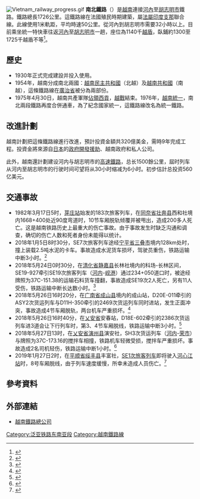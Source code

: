 {{Infobox rail system-route
<!--标题部分-->
| name                   = 南北鐵路
| other_name             = 
| native_name            = {{lang|vi|Đường sắt Bắc Nam}}
| name_background        = 
| box_width              = 
<!--色彩部分-->
| color                  =
| color2                 =
| color3                 =
| color4                 =
| color5                 =
<!--标志部分-->
| logo                   =
| logo_width             =
| logo_alt               =
| logo2                  =
| logo_width2            =
| logo_alt2              =
| logo_note              =
<!--图片部分-->
| image                  = FileRTW2009-HoiAn to Hanoi2.jpg
| image_width            = 300px
| image_alt              = 
| caption                = 列車行駛在[[海雲關|海雲關]]附近
<!--日文及韩文名称部分-->
| japanese_name          = 
| hiragana_name          = 
| romanji_name           = 
| korean_name            = 
| hanja_name             = 
| korean_mr_name         = 
| korean_rr_name         = 
| common_name            =
<!--“概览”部分-->
| locale                 = {{VIE}}
| type                   = 客運、貨運
| system                 = 
| status                 = 運營中
| start                  = [[河內站|河內站]]
| end                    = [[西貢站|西貢站]]
| main_stations          = [[寧平站|寧平站]]、[[榮市站|榮市站]]、[[順化站|順化站]]、[[峴港站|峴港站]]、[[瑤池站|瑤池站]]、[[芽莊站|芽莊站]]
| routes                 = 
| main_route             = 
| secondary_route        = 
| branch_route           = 
| code_name              = 
| routenumber            = 
| linenumber             = 
| telegraphsign          = 
<!--“技术数据”部分-->
| character              = 地面
| standard               = 
| linelength_km          = 1728
| linelength_mi          = 
| linelength             = 
| tracklength_km         = 
| tracklength_mi         = 
| tracklength = 
| operationlength_km = 
| operationlength_mi = 
| operationlength = 
| speed_km/h = 
| speed_mph = 
| speed = 
| designspeed_km/h = 
| designspeed_mph = 
| designspeed = 
| operationspeed_km/h = 
| operationspeed_mph = 
| operationspeed = 
| tracks = 1
| tracks_distance = 1,000毫米（[[米軌|米軌]]）
| doubletrack = 
| stations = 
| station_distance = 
| trainstops1 = 
| trainstops2 = 
| via = 
| gauge = 
| old_gauge = 
| sleeper = 
| load_gauge = 
| minradius = 
| maxgrade = 
| elevation_m = 
| elevation_ft = 
| elevation = 
| height = 
| racksystem = 
| electrification = 
| electrified_section = 
| block_signal = [[半自動閉塞|半自動閉塞]]
| signalling = 
| depot = 
| stock = 
| fleet_size = 
<!--“营运信息”部分-->
| planopen = 
| open = 
| yearcommenced = 
| yearcompleted =
| lastextension = 
| gwangyeok = 
| stop_operation = 
| reopen = 
| close = 
| time_first = 
| time_last = 
| daily_ridership = 
| ridership2 = 
| constructor = 
| owner = 
| franchise = 
| operator = <!-- 注释: [[File:Vietnam_Railways_logo_2018.svg|20px]] --> [[越南鐵路總公司|越南鐵路總公司]]
| hq = 
| key_person = 
| website = https://dsvn.vn/
<!--“重要事件”部分-->
| event1label = 
| event1 = 
| event2label = 
| event2 = 
| event3label = 
| event3 = 
<!--“线路图”部分-->
| route_map_title = 參見[[Template:越南南北鐵路RDT|Template:越南南北鐵路RDT]]
| route_map=
| collapsed=
}}

[[File:Vietnam_railway_progress.gif|thumb]]
'''南北鐵路'''（{{vie|v=Đường sắt Bắc Nam|hn=塘鐵北南|f=y}}）是[[越南|越南]]連接[[河內|河內]]至[[胡志明市|胡志明市]]鐵路。鐵路總長1726公里。這鐵路線在法國殖民時期建築，屬[[法屬印度支那|法屬印度支那]]聯合線。此線使用1米軌距，平均時速50公里。從河內到胡志明市需要32小時以上。目前乘坐統一特快車往返[[河內|河內]]至[[胡志明市|胡志明市]]一趟，座位為1140千[[越盾|越盾]]，臥鋪約1300至1725千越盾不等<ref>{{Cite web|url=http://www.seat61.com/Vietnam.htm|title=Train travel in Vietnam|accessdate=2017-07-13|author=|date=|work=www.seat61.com|publisher=|archive-date=2012-06-14|archive-url=https://web.archive.org/web/20120614121222/http://www.seat61.com/Vietnam.htm|dead-url=no}}</ref>。

== 歷史 ==
* 1930年正式完成建設并投入使用。
* 1954年，越南分成南北兩國：[[越南民主共和國|越南民主共和國]]（北越）及[[越南共和國|越南共和國]]（南越），這條鐵路線在[[廣治省|廣治省]]被分為兩部份。
* 1975年4月30日，越南共產軍隊[[430事件|佔領西貢]]，[[越戰|越戰]]結束。1976年，[[越南統一|越南統一]]，南北兩段鐵路再度合併通車，為了紀念國家統一，這鐵路線改名為統一鐵路。

== 改進計劃 ==
越南計劃把這條鐵路線進行改進，預計投資金額共320億美金，需時9年完成工程。投資金將來源自[[日本|日本]]的[[政府開發援助|政府開發援助]]、越南政府和私人公司。

此外，越南還計劃建设河内与胡志明市的[[越南高速铁路|高速鐵路]]，总长1500餘公里，屆时列车从河内至胡志明市的行驶时间可望将从30小时缩减为6小时。初步估計总投资560亿美元。

== 交通事故 ==
* 1982年3月17日5时，[[芽庄站|芽庄站]]始发的183次旅客列车，在[[同奈省|同奈省]][[壮奔县|壮奔县]]西和社境内1668+400处近90度弯道时，10节车厢脱轨倾覆并被甩出，造成200多人死亡。这是越南铁路历史上最重大的伤亡事故。由于事故发生时缺乏沟通和调查，确切的伤亡人数和死者身份未能得以统计。
* 2018年1月5日8时30分，SE7次旅客列车途经[[宁平省|宁平省]][[三叠市|三叠市]]境内128km处时，撞上装载2.5吨水泥的卡车。事故造成水泥货车损坏，驾驶员重伤，铁路运输中断3小时。<ref>{{cite news |author1=Báo Mới |title=Tàu chở khách đâm ôtô, đường sắt Bắc - Nam tê liệt 3 giờ |url=https://baomoi.com/tau-cho-khach-dam-oto-duong-sat-bac-nam-te-liet-3-gio/c/24523729.epi |accessdate=2018-06-29 |agency=Báo Mới}}</ref>
* 2018年5月24日0时30分，在[[清化省|清化省]][[静嘉县|静嘉县]]长林社境内的科场-长林区间，SE19-927牵引SE19次旅客列车（[[河内站|河内]]-[[岘港站|岘港]]）通过234+050道口时，被途经牌照为37C-151.38的运输石料货车撞翻，事故造成SE19次2人死亡，另有11人受伤，铁路运输中断长达数小时。<ref>{{cite news |author1=Báo Mới |title=Tai nạn đường sắt kinh hoàng tại Thanh Hóa |url=https://baomoi.com/tai-nan-duong-sat-kinh-hoang-tai-thanh-hoa/c/26163314.epi |accessdate=2018-06-29 |agency=Báo Mới}}</ref>
* 2018年5月26日16时20分，在[[广南省|广南省]][[成山县|成山县]]境内的成山站，D20E-011牵引的ASY2次货运列车与D11H-350牵引的2469次货运列车同时进站，发生正面冲突，事故造成4节车厢脱轨，两台机车严重损坏。<ref>{{cite news |author1=Báo Mới |title=Tai nạn ga Núi Thành: Dự kiến thông tuyến vào 15h00 hôm nay 27/5 |url=https://baomoi.com/tai-nan-ga-nui-thanh-du-kien-thong-tuyen-vao-15h00-hom-nay-27-5/c/26189090.epi |accessdate=2018-06-29 |agency=Báo Mới}}</ref>
* 2018年5月26日16时40分，在[[乂安省|乂安省]]安春站，D18E-602牵引的2386次货运列车进3道会让下行列车时，第3、4节车厢脱线，铁路运输中断3小时。<ref>{{cite news |author1=Báo Mới |title=Liên tiếp xảy ra 2 vụ tai nạn đường sắt do tàu hàng |url=https://baomoi.com/lien-tiep-xay-ra-2-vu-tai-nan-duong-sat-do-tau-hang/c/26187363.epi |accessdate=2018-06-29 |agency=Báo Mới}}</ref>
* 2018年5月27日13时，在[[乂安省|乂安省]][[演州县|演州县]]演安社，SH3次货运列车（[[河内站|河内]]-[[荣市站|荣市]]）与牌照为37C-173.16的搅拌车相撞，铁路机车轻微受损，搅拌车严重损坏。事故造成2名司机轻伤，铁路运输中断1小时。<ref>{{cite news |author1=Báo Mới |title=Lại xảy ra tai nạn đường sắt, tàu hỏa tông xe bồn |url=https://baomoi.com/lai-xay-ra-tai-nan-duong-sat-tau-hoa-tong-xe-bon/c/26190567.epi |accessdate=2018-06-29 |agency=Báo Mới |archive-date=2018-07-20 |archive-url=https://web.archive.org/web/20180720175332/https://baomoi.com/lai-xay-ra-tai-nan-duong-sat-tau-hoa-tong-xe-bon/c/26190567.epi |dead-url=no }}</ref>
* 2019年1月27日2时，在[[平顺省|平顺省]][[绥丰县|绥丰县]]丰富社，[[SE1/2次列车|SE1次旅客列车]]即将驶入[[河心江站|河心江站]]时，8号车厢脱线，由于列车速度缓慢，所幸未造成人员伤亡。<ref>{{cite news |author1=VNExpress |title=Tàu SE1 trật bánh ở Bình Thuận, đường sắt Bắc - Nam ách tắc |url=https://vnexpress.net/thoi-su/tau-se1-trat-banh-o-binh-thuan-duong-sat-bac-nam-ach-tac-3874493.html |accessdate=2019-01-29 |archive-date=2019-07-06 |archive-url=https://web.archive.org/web/20190706053507/https://vnexpress.net/thoi-su/tau-se1-trat-banh-o-binh-thuan-duong-sat-bac-nam-ach-tac-3874493.html |dead-url=no }}</ref>

== 參考資料 ==
{{Reflist|2}}

== 外部連結 ==
* [http://www.vr.com.vn/ 越南鐵路總公司] {{Wayback|url=http://www.vr.com.vn/ |date=20210210232700 }} {{vi}}{{en}}

{{越南南北鐵路}}
{{越南铁路运输}}
{{昆明－新加坡铁路}}

[[Category:泛亚铁路东南亚段|Category:泛亚铁路东南亚段]]
[[Category:越南鐵路線|Category:越南鐵路線]]
